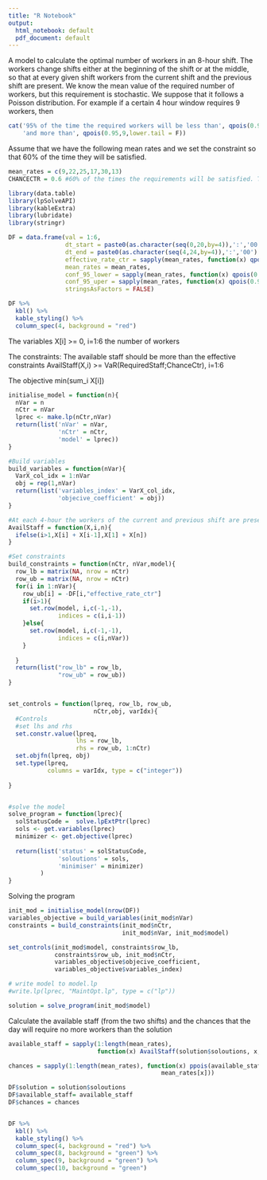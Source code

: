 ```yaml
---
title: "R Notebook"
output:
  html_notebook: default
  pdf_document: default
---
```

A model to calculate the optimal number of workers in an 8-hour shift. The workers change shifts either at the beginning of the shift or at the middle, so that at every given shift workers from the current shift and the previous shift are present.
We know the mean value of the required number of workers, but this requirement is stochastic. We suppose that it follows a Poisson distribution. For example if a certain 4 hour window requires 9 workers, then 

```r
cat('95% of the time the required workers will be less than', qpois(0.95,9),
    'and more than', qpois(0.95,9,lower.tail = F))
```
Assume that we have the following mean rates and we set the constraint so that 60% of the time they will be satisfied.
```r
mean_rates = c(9,22,25,17,30,13)
CHANCECTR = 0.6 #60% of the times the requirements will be satisfied. The higher the bigger the value.
```



```r

library(data.table)
library(lpSolveAPI)
library(kableExtra)
library(lubridate)
library(stringr)

DF = data.frame(val = 1:6,
                dt_start = paste0(as.character(seq(0,20,by=4)),':','00')  ,
                dt_end = paste0(as.character(seq(4,24,by=4)),':','00') ,
                effective_rate_ctr = sapply(mean_rates, function(x) qpois(CHANCECTR,x)),
                mean_rates = mean_rates,
                conf_95_lower = sapply(mean_rates, function(x) qpois(0.95,x)),
                conf_95_uper = sapply(mean_rates, function(x) qpois(0.95,x, lower.tail=F)),
                stringsAsFactors = FALSE)

DF %>%
  kbl() %>%
  kable_styling() %>%
  column_spec(4, background = "red")
```
The variables
X[i] >= 0, i=1:6 the number of workers

The constraints: The available staff should be more than the effective constraints
AvailStaff(X,i) >= VaR(RequiredStaff;ChanceCtr),  i=1:6

The objective
min(sum_i X[i])




```r

initialise_model = function(n){
  nVar = n
  nCtr = nVar
  lprec <- make.lp(nCtr,nVar)
  return(list('nVar' = nVar,
              'nCtr' = nCtr,
              'model' = lprec))
}

#Build variables
build_variables = function(nVar){
  VarX_col_idx = 1:nVar
  obj = rep(1,nVar)
  return(list('variables_index' = VarX_col_idx,
              'objecive_coefficient' = obj))
}

#At each 4-hour the workers of the current and previous shift are present
AvailStaff = function(X,i,n){
  ifelse(i>1,X[i] + X[i-1],X[1] + X[n])
}

#Set constraints
build_constraints = function(nCtr, nVar,model){
  row_lb = matrix(NA, nrow = nCtr)
  row_ub = matrix(NA, nrow = nCtr)
  for(i in 1:nVar){
    row_ub[i] = -DF[i,"effective_rate_ctr"]
    if(i>1){
      set.row(model, i,c(-1,-1),
              indices = c(i,i-1))
    }else{
      set.row(model, i,c(-1,-1),
              indices = c(i,nVar))
    }
    
  }
  return(list("row_lb" = row_lb,
              "row_ub" = row_ub))
}


set_controls = function(lpreq, row_lb, row_ub,
                        nCtr,obj, varIdx){
  #Controls
  #set lhs and rhs
  set.constr.value(lpreq,
                   lhs = row_lb,
                   rhs = row_ub, 1:nCtr)
  set.objfn(lpreq, obj)
  set.type(lpreq,
           columns = varIdx, type = c("integer"))
  
}


#solve the model
solve_program = function(lprec){
  solStatusCode =  solve.lpExtPtr(lprec)
  sols <- get.variables(lprec)
  minimizer <- get.objective(lprec)
  
  return(list('status' = solStatusCode,
              'soloutions' = sols,
              'minimiser' = minimizer)
         )
}


```
Solving the program
```r
init_mod = initialise_model(nrow(DF))
variables_objective = build_variables(init_mod$nVar)
constraints = build_constraints(init_mod$nCtr,
                                init_mod$nVar, init_mod$model)

set_controls(init_mod$model, constraints$row_lb,
             constraints$row_ub, init_mod$nCtr,
             variables_objective$objecive_coefficient,
             variables_objective$variables_index)

# write model to model.lp
#write.lp(lprec, "MaintOpt.lp", type = c("lp"))

solution = solve_program(init_mod$model)
```

Calculate the available staff (from the two shifts) and the chances that the day will require no more workers than the solution

```r

available_staff = sapply(1:length(mean_rates),
                         function(x) AvailStaff(solution$soloutions, x, length(mean_rates)) )

chances = sapply(1:length(mean_rates), function(x) ppois(available_staff[x],
                                           mean_rates[x]))

DF$solution = solution$soloutions
DF$available_staff= available_staff
DF$chances = chances


DF %>%
  kbl() %>%
  kable_styling() %>%
  column_spec(4, background = "red") %>%
  column_spec(8, background = "green") %>%
  column_spec(9, background = "green") %>%
  column_spec(10, background = "green")
```

